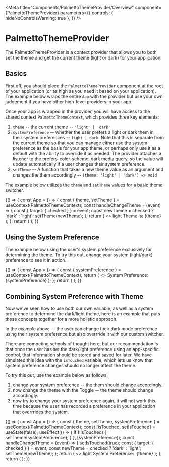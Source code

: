 
<Meta
  title="Components/PalmettoThemeProvider/Overview"
  component={PalmettoThemeProvider}
  parameters={{
    controls: { hideNoControlsWarning: true },
  }}
/>

# PalmettoThemeProvider

The PalmettoThemeProvider is a context provider that allows you to both set the theme and get the current theme (light or dark) for your application.

## Basics

First off, you should place the `PalmettoThemeProvider` component at the root of your application (or as high as you need it based on your application).
The example below wraps the entire `App` with the provider but use your own judgement if you have other high-level providers in your app.

Once your app is wrapped in the provider, you will have access to the shared context `PalmettoThemeContext`, which provides three key elements:

1. `theme` -- the current theme -- `'light' | 'dark'`
2. `systemPreference` -- whether the user prefers a light or dark them in their system preferences -- `light | dark`. Note that this is separate from the 
current theme so that you can manage either use the system preference as the basis for your app theme, or perhaps only use it as a default with the ability to
override it as needed. The provider attaches a listener to the prefers-color-scheme: dark media query, so the value will update automatically if a user changes their
system preference.
3. `setTheme` -- A function that takes a new theme value as an argument and changes the them accordingly -- `(theme: 'light' | 'dark') => void`

The example below utilizes the `theme` and `setTheme` values for a basic theme switcher.

<Canvas isExpanded>
  <Story name="Basics">
    {() => {
      const App = () => {
        const { theme, setTheme } = useContext(PalmettoThemeContext);
        const handleChangeTheme = (event) => {
          const { target: { checked } } = event;
          const newTheme = checked ? 'dark' : 'light';
          setTheme(newTheme);
        };
        return (
          <>
            <Box direction="row" childGap="xs" alignItems="center" margin="0 0 md 0">
              <Box fontWeight="bold" display="inline">light</Box>
              <Toggle
                isChecked={theme === 'dark'}
                onChange={handleChangeTheme}
                label="dark"
              />
            </Box>
            <Box
              padding="lg"
              color={theme === 'light' ? 'grey-dark' : 'grey-lighter'}
              background={theme === 'light' ? 'white' : 'grey-darker'}
              radius="md"
              borderWidth="xs"
              borderColor={theme === 'light' ? 'grey-lighter' : 'grey-darker'}
            >
              <Box as="span" direction="row">Theme is:&nbsp;<Box fontWeight="bold" as="span">{theme}</Box></Box>
            </Box>
          </>
        );
      };
      return (
        <PalmettoThemeProvider>
          <App />
        </PalmettoThemeProvider>
      );
    }}
  </Story>
</Canvas>


## Using the System Preference

The example below using the user's system preference exclusively for determining the theme. To try this out,
change your system (light/dark) preference to see it in action.

<Canvas isExpanded>
  <Story name="System Preference">
    {() => {
      const App = () => {
        const { systemPreference } = useContext(PalmettoThemeContext);
        return (
          <>
            <Box
              padding="lg"
              color={systemPreference === 'light' ? 'grey-dark' : 'grey-lighter'}
              background={systemPreference === 'light' ? 'white' : 'grey-darker'}
              radius="md"
              borderWidth="xs"
              borderColor={systemPreference === 'light' ? 'grey-lighter' : 'grey-darker'}
            >
              <Box as="span" direction="row">
                System Preference:&nbsp;
                <Box fontWeight="bold" as="span" style={{ color: 'inherit' }}>
                  {systemPreference}
                </Box>
              </Box>
            </Box>
          </>
        );
      };
      return (
        <PalmettoThemeProvider>
          <App />
        </PalmettoThemeProvider>
      );
    }}
  </Story>
</Canvas>

## Combining System Preference with Theme

Now we've seen how to use both our own variable, as well as a system preference to determine the dark/light theme,
here is an example that puts these concepts together for a more holistic approach.

In the example above -- the user can change their dark mode preference using their system preference but also overrride it with our custom switcher.

There are competing schools of thought here, but our recommendation is that once the user has set the dark/light preference using an
app-specific control, that information should be stored and saved for later. We have simulated this idea with the
`isTouched` variable, which lets us know that system preference changes should no longer affect the theme. 

To try this out, use the example below as follows:
1. change your system preference -- the them should change accordingly.
2. now change the theme with the Toggle -- the theme should change accordingly.
3. now try to change your system preference again, it will not work this time because the user has recorded a preference
in your application that overrrides the system. 

<Canvas isExpanded>
  <Story name="Recommended Approach">
    {() => {
      const App = () => {
        const { theme, setTheme, systemPreference } = useContext(PalmettoThemeContext);
        const [isTouched, setIsTouched] = useState(false);
        useEffect(() => {
          if (!isTouched) {
            setTheme(systemPreference);
          }
        }, [systemPreference]);
        const handleChangeTheme = (event) => {
          setIsTouched(true);
          const { target: { checked } } = event;
          const newTheme = checked ? 'dark' : 'light';
          setTheme(newTheme);
        };
        return (
          <>
            <Box direction="row" childGap="xs" alignItems="center" margin="0 0 md 0">
              <Box fontWeight="bold" display="inline">light</Box>
              <Toggle
                isChecked={theme === 'dark'}
                onChange={handleChangeTheme}
                label="dark"
              />
            </Box>
            <Box
              padding="lg"
              color={theme === 'light' ? 'grey-dark' : 'grey-lighter'}
              background={theme === 'light' ? 'white' : 'grey-darker'}
              radius="md"
              borderWidth="xs"
              borderColor={theme === 'light' ? 'grey-lighter' : 'grey-darker'}
            >
              <Box as="span" direction="row">
                System Preference:&nbsp;
                <Box fontWeight="bold" as="span" style={{ color: 'inherit' }}>
                  {theme}
                </Box>
              </Box>
            </Box>
          </>
        );
      };
      return (
        <PalmettoThemeProvider>
          <App />
        </PalmettoThemeProvider>
      );
    }}
  </Story>
</Canvas>